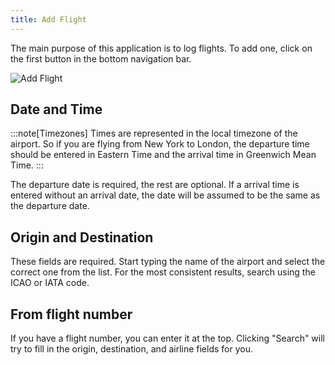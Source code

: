 ```yaml
---
title: Add Flight
---
```




The main purpose of this application is to log flights.
To add one, click on the first button in the bottom navigation bar.

<Image src={AddFlightImage} alt="Add Flight" />

## Date and Time

:::note[Timezones]
Times are represented in the local timezone of the airport.
So if you are flying from New York to London, the departure time should be entered in Eastern Time and the arrival time
in Greenwich Mean Time.
:::

The departure date is required, the rest are optional.
If a arrival time is entered without an arrival date, the date will be assumed to be the same as the departure date.

## Origin and Destination

These fields are required.
Start typing the name of the airport and select the correct one from the list.
For the most consistent results, search using the ICAO or IATA code.

## From flight number

If you have a flight number, you can enter it at the top.
Clicking "Search" will try to fill in the origin, destination, and airline fields for you.
